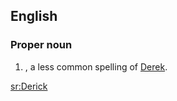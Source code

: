 ==English==

===Proper noun===
{{en-proper noun}}

# {{given name|male}}, a less common spelling of [[Derek]].

[[sr:Derick]]
